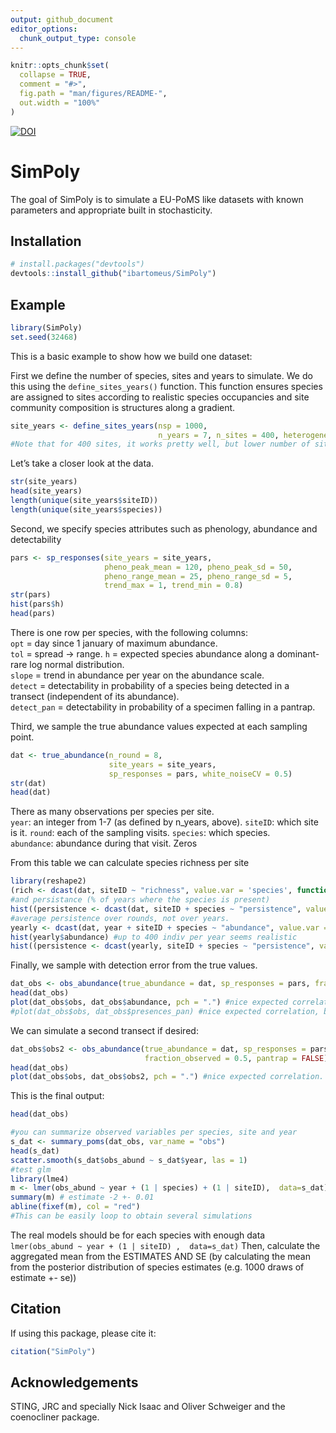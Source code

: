 ```yaml
---
output: github_document
editor_options: 
  chunk_output_type: console
---
```


<!-- README.md is generated from README.Rmd. Please edit that file -->

```r
knitr::opts_chunk$set(
  collapse = TRUE,
  comment = "#>",
  fig.path = "man/figures/README-",
  out.width = "100%"
)
```

[![DOI](https://zenodo.org/badge/DOI/10.5281/zenodo.8223668.svg)](https://doi.org/10.5281/zenodo.8223668)


# SimPoly

The goal of SimPoly is to simulate a EU-PoMS like datasets with known parameters and appropriate built in stochasticity. 

## Installation

``` r
# install.packages("devtools")
devtools::install_github("ibartomeus/SimPoly")
```

## Example

```r
library(SimPoly)
set.seed(32468)
```

This is a basic example to show how we build one dataset:

First we define the number of species, sites and years to simulate. We do this using the `define_sites_years()` function. This function ensures species are assigned to sites according to realistic species occupancies and site community composition is structures along a gradient.

```r
site_years <- define_sites_years(nsp = 1000,
                                 n_years = 7, n_sites = 400, heterogeneity = 1)
#Note that for 400 sites, it works pretty well, but lower number of sites, mean richness levels are problematic.
```

Let's take a closer look at the data.
```r
str(site_years)
head(site_years)
length(unique(site_years$siteID))
length(unique(site_years$species))
```

Second, we specify species attributes such as phenology, abundance and detectability

```r
pars <- sp_responses(site_years = site_years,
                     pheno_peak_mean = 120, pheno_peak_sd = 50,
                     pheno_range_mean = 25, pheno_range_sd = 5,
                     trend_max = 1, trend_min = 0.8)
str(pars)
hist(pars$h)
head(pars)
```

There is one row per species, with the following columns:  
`opt` = day since 1 january of maximum abundance.  
`tol` = spread -> range.
`h` = expected species abundance along a dominant-rare log normal distribution.  
`slope` = trend in abundance per year on the abundance scale.    
`detect` = detectability in probability of a species being detected in a transect (independent of its abundance).  
`detect_pan` = detectability in probability of a specimen falling in a pantrap.      

Third, we sample the true abundance values expected at each sampling point.

```r
dat <- true_abundance(n_round = 8,
                      site_years = site_years,
                      sp_responses = pars, white_noiseCV = 0.5) 
str(dat)
head(dat)
```

There as many observations per species per site.  
`year`: an integer from 1-7 (as defined by n_years, above). 
`siteID`: which site is it. 
`round`: each of the sampling visits. 
`species`: which species.  
`abundance`: abundance during that visit. Zeros

From this table we can calculate species richness per site

```r
library(reshape2)
(rich <- dcast(dat, siteID ~ "richness", value.var = 'species', function(x) length(unique(x))))
#and persistance (% of years where the species is present)
hist((persistence <- dcast(dat, siteID + species ~ "persistence", value.var = 'abundance', function(x) length(which(x == 0))/length(x)))$persistence, las = 1)
#average persistence over rounds, not over years.
yearly <- dcast(dat, year + siteID + species ~ "abundance", value.var = 'abundance', sum)
hist(yearly$abundance) #up to 400 indiv per year seems realistic
hist((persistence <- dcast(yearly, siteID + species ~ "persistence", value.var = 'abundance', function(x) length(which(x == 0))/length(x)))$persistence, las = 1)
```

Finally, we sample with detection error from the true values.

```r
dat_obs <- obs_abundance(true_abundance = dat, sp_responses = pars, fraction_observed = 0.5)
head(dat_obs)
plot(dat_obs$obs, dat_obs$abundance, pch = ".") #nice expected correlation, but more noisy.
#plot(dat_obs$obs, dat_obs$presences_pan) #nice expected correlation, but more noisy.
```

We can simulate a second transect if desired:
```r
dat_obs$obs2 <- obs_abundance(true_abundance = dat, sp_responses = pars, 
                              fraction_observed = 0.5, pantrap = FALSE)$obs #note order is preserved
head(dat_obs)
plot(dat_obs$obs, dat_obs$obs2, pch = ".") #nice expected correlation.
```

This is the final output:

```r
head(dat_obs)
```

```r
#you can summarize observed variables per species, site and year
s_dat <- summary_poms(dat_obs, var_name = "obs")
head(s_dat)
scatter.smooth(s_dat$obs_abund ~ s_dat$year, las = 1)
#test glm
library(lme4)
m <- lmer(obs_abund ~ year + (1 | species) + (1 | siteID),  data=s_dat)
summary(m) # estimate -2 +- 0.01 
abline(fixef(m), col = "red")
#This can be easily loop to obtain several simulations
```

The real models should be for each species with enough data `lmer(obs_abund ~ year + (1 | siteID) ,  data=s_dat)` Then, calculate the aggregated mean from the ESTIMATES AND SE (by calculating the mean from the posterior distribution of species estimates (e.g. 1000 draws of estimate +- se))

## Citation

If using this package, please cite it:
```r
citation("SimPoly")
```

## Acknowledgements

STING, JRC and specially Nick Isaac and Oliver Schweiger and the coenocliner package.
